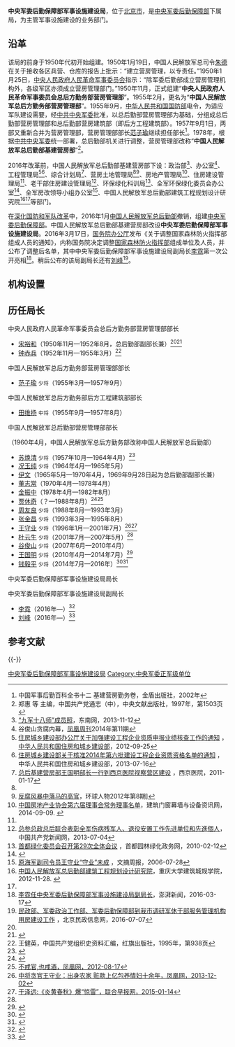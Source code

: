 {{Infobox PRCG
|color = darkgreen
|机构名称 = 中央军委后勤保障部<br />军事设施建设局
|上级机构 = [[中央军委后勤保障部|中央军委后勤保障部]]
|机构类型 = 中央军委后勤保障部下属局
|军事级别 = 正军级|nocat
|标志1 = China Emblem PLA.svg
|标志1说明 = [[中国人民解放军军徽|中国人民解放军军徽]]
|职位1 = 局长
|人员1 = ？
|衔级1 = [[中国人民解放军少将|少将]]
|职位2=
|人员2=
|职位3=
|人员3=
|职位4=
|人员4=
|地址1=[[北京市|北京市]][[海淀区|海淀区]]太平路22号
|成立时间=2016年
|a=
|b=
|c=
|d=
|E=
|e=
}}

'''中央军委后勤保障部军事设施建设局'''，位于[[北京市|北京市]]，是[[中央军委后勤保障部|中央军委后勤保障部]]下属局，为主管军事设施建设的业务部门。

==沿革==
该局的前身于1950年代初开始组建。1950年1月19日，中国人民解放军总司令[[朱德|朱德]]在关于接收各区兵营、仓库的报告上批示：“建立营房管理，以专责任。”1950年1月25日，[[中央人民政府人民革命军事委员会|中央人民政府人民革命军事委员会]]指示：“除军委后勤部成立营房管理机构外，各级军区亦须成立营房管理部门。”1950年11月，正式组建“'''中央人民政府人民革命军事委员会总后方勤务部营房管理部'''”。1955年2月，更名为“'''中国人民解放军总后方勤务部营房管理部'''”。1955年9月，[[中华人民共和国国防部|中华人民共和国国防部]]电令，为适应军队建设需要，经[[中共中央军委|中共中央军委]]批准，以总后勤部营房管理部为基础，分组成总后勤部营房管理部和总后勤部营房建筑部（即后方工程建筑部）。1957年9月1日，两部又重新合并为营房管理部，营房管理部部长[[范子瑜|范子瑜]]继续担任部长<ref name="elle">中国军事后勤百科全书十二 基建营房勤务卷，金盾出版社，2002年</ref>。1978年，根据[[中共中央军委|中共中央军委]]统一部署，总后勤部机关进行调整，营房管理部改称“'''中国人民解放军总后勤部基建营房部'''”<ref>郑惠 等 主编，中国共产党通志（中），中央文献出版社，1997年，第1503页</ref>。

2016年改革前，中国人民解放军总后勤部基建营房部下设：政治部<ref>[http://ly.fjsen.com/2013-11/12/content_12951276_all.htm “九军十八师”成员照]，东南网，2013-11-12</ref>、办公室<ref name="fhzk">谷俊山贪腐内幕，[[凤凰周刊|凤凰周刊]]2014年第11期</ref>、工程管理局<ref>[http://www.mohurd.gov.cn/zcfg/jsbwj_0/jsbwjjzsc/201209/t20120929_211546.html 住房城乡建设部办公厅关于加强建设工程企业资质申报业绩核查工作的通知] {{Wayback|url=http://www.mohurd.gov.cn/zcfg/jsbwj_0/jsbwjjzsc/201209/t20120929_211546.html |date=20140804050907 }}，[[中华人民共和国住房和城乡建设部|中华人民共和国住房和城乡建设部]]，2012-09-25</ref><ref>[http://www.mohurd.gov.cn/gsgg/gg/jsbgg/201407/t20140710_218449.html 住房城乡建设部关于核准2014年第六批建设工程企业资质资格名单的通知] {{Wayback|url=http://www.mohurd.gov.cn/gsgg/gg/jsbgg/201407/t20140710_218449.html |date=20141117183356 }}，中华人民共和国住房和城乡建设部，2013-07-16</ref>、综合计划局<ref>[http://xjwww.fmmu.edu.cn/zxdt/sort0165/4134.html 总后基建营房部王国明部长一行到西京医院视察营区建设] {{Wayback|url=http://xjwww.fmmu.edu.cn/zxdt/sort0165/4134.html |date=20141214152930 }}，西京医院，2011-01-17</ref>、营房土地管理局<ref name="fhzk" /><ref>[http://paper.people.com.cn/hqrw/html/2012-03/26/content_1030201.htm?div=-1 反腐风暴中落马的高官]{{Dead link}}，环球人物2012年第8期]</ref>、房地产管理局<ref name="zixun">[http://www.cnbdw.com/news/201409/09/2435.html 中国房地产业协会第六届理事会常务理事名单]，建筑门窗幕墙与设备资讯网，2014-09-09. {{Wayback|url=http://www.cnbdw.com/news/201409/09/2435.html |date=20160304083752 }}</ref>、住房建设管理局<ref name="zixun" />、老干部住房建设管理局<ref>[http://cpc.people.com.cn/BIG5/n/2013/0704/c64387-22074055.html 总参总政总后联合表彰全军伤病残军人、退役安置工作先进单位和先進個人]，中国共产党新闻网，2013-07-04</ref>、环保绿化科训局<ref>[http://www.bjyl.gov.cn/zwgk/zwxx/201002/t20100212_46422.html 首都绿化委员会召开第29次全体会议] {{Wayback|url=http://www.bjyl.gov.cn/zwgk/zwxx/201002/t20100212_46422.html |date=20150923191446 }}，首都园林绿化政务网，2010-02-12</ref>、全军环保绿化委员会办公室<ref>{{Cite web |url=http://www.china.com.cn/chinese/huanjing/924194.htm |title=全军绿化造林万里海疆摆战场，中国网，2005-07-25 |accessdate=2014-12-08 |archive-date=2015-05-03 |archive-url=https://web.archive.org/web/20150503225246/http://www.china.com.cn/chinese/huanjing/924194.htm |dead-url=no }}</ref>、全军房改领导小组办公室<ref>[http://digest.scol.com.cn/2006/07/28/2006072813538417.5100.htm 原海军副司令员王守业“守业”未成] {{Wayback|url=http://digest.scol.com.cn/2006/07/28/2006072813538417.5100.htm |date=20160917212607 }}，文摘周报，2006-07-28</ref>、中国人民解放军总后勤部建筑工程规划设计研究院<ref>[http://chongjian.cqu.edu.cn/bknews_view.php?titleid=1&id=257 中国人民解放军总后勤部建筑工程规划设计研究院]，重庆大学建筑城规学院，2012-11-28. {{Wayback|url=http://chongjian.cqu.edu.cn/bknews_view.php?titleid=1&id=257 |date=20141210050149 }}</ref><ref name="fhzk" />等部门。

在[[深化国防和军队改革|深化国防和军队改革]]中，2016年1月[[中国人民解放军总后勤部|中国人民解放军总后勤部]]撤销，组建[[中央军委后勤保障部|中央军委后勤保障部]]。中国人民解放军总后勤部基建营房部改设'''中央军委后勤保障部军事设施建设局'''。2016年3月17日，[[国务院办公厅|国务院办公厅]]发布《关于调整国家森林防火指挥部组成人员的通知》，内称国务院决定调整[[国家森林防火指挥部|国家森林防火指挥部]]组成单位及人员，并公布了调整后名单，其中中央军委后勤保障部军事设施建设局副局长[[李霓|李霓]]第一次公开亮相<ref>[http://www.thepaper.cn/newsDetail_forward_1445351 李霓任中央军委后勤保障部军事设施建设局副局长]，澎湃新闻，2016-03-17</ref>。稍后公布的该局副局长还有[[刘峰|刘峰]]<ref>[http://www.bjmzj.gov.cn/news/root/mrmz/2016-07/119162.shtml 民政部、军委政治工作部、军委后勤保障部到我市调研军休干部服务管理机构用房建设工作] {{Wayback|url=http://www.bjmzj.gov.cn/news/root/mrmz/2016-07/119162.shtml |date=20160916230518 }}，北京民政信息网，2016-07-07</ref>。

==机构设置==


==历任局长==
;中央人民政府人民革命军事委员会总后方勤务部营房管理部部长
*[[宋裕和|宋裕和]]（1950年11月—1952年8月，总后勤部副部长兼）<ref name=wjy/><ref>{{Cite web |url=http://www.czxww.cn/2011/06/22/104244279239.html |title=宋裕和，郴州新闻网，2011-06-22 |accessdate=2014-12-08 |archive-date=2014-12-08 |archive-url=https://web.archive.org/web/20141208103753/http://www.czxww.cn/2011/06/22/104244279239.html |dead-url=no }}</ref>
*[[钟赤兵|钟赤兵]]（1952年11月—1955年3月）<ref name=wjy>王健英，中国共产党组织史资料汇编，红旗出版社，1995年，第938页</ref>

;中国人民解放军总后方勤务部营房管理部部长
*[[范子瑜|范子瑜]] <small>少将</small>（1955年3月—1957年9月）

;中国人民解放军总后方勤务部后方工程建筑部部长
*[[田维扬|田维扬]] <small>中将</small>（1955年9月—1957年8月）

;中国人民解放军总后勤部营房管理部部长
（1960年4月，中国人民解放军总后方勤务部改称中国人民解放军总后勤部）
*[[苏焕清|苏焕清]] <small>少将</small>（1957年10月—1964年4月）<ref>{{Cite web |url=http://www.ahhuoshan.gov.cn/content/detail/53b23503e1d5bdaf10e2adec.html |title=第一节　人物传，霍山县人民政府，2014-07-01 |access-date=2014-12-08 |archive-url=https://web.archive.org/web/20170807152628/http://www.ahhuoshan.gov.cn/content/detail/53b23503e1d5bdaf10e2adec.html |archive-date=2017-08-07 |dead-url=yes }}</ref>
*[[况玉纯|况玉纯]] <small>少将</small>（1964年4月—1965年5月）
*[[伊文|伊文]]（1965年5月—1970年4月，1969年9月28日起为总后勤部副部长兼）
*[[董志常|董志常]]（1970年4月—1978年4月）
*[[金振中|金振中]]（1978年4月—1982年8月）
*[[贾休奇|贾休奇]]（？—1988年8月）<ref>{{Cite web |url=http://www.infzm.com/content/78194 |title=改变民众思维,请吃盒饭，南方周末，2012-07-06 |accessdate=2014-12-08 |archive-date=2014-12-14 |archive-url=https://web.archive.org/web/20141214001134/http://www.infzm.com/content/78194 |dead-url=no }}</ref><ref>[http://news.ifeng.com/opinion/gundong/detail_2012_08/17/16884319_0.shtml 不戒官,也戒酒，凤凰网，2012-08-17]</ref>
*[[周友良|周友良]] <small>少将</small>（1988年8月—1993年3月）
*[[张金昌|张金昌]] <small>少将</small>（1993年3月—1995年8月）
*[[王守业_(军人)|王守业]] <small>少将</small>（1996年1月—2001年7月）<ref>[http://news.ifeng.com/history/zhongguoxiandaishi/special/zhonggongfanfulicheng/detail_2013_12/02/31723220_0.shtml 中将贪官王守业：出身农家 赃款上亿包养情妇十余年，凤凰网，2013-12-02]</ref><ref>[http://www.zaobao.com/news/china/story20150114-434913#0-tsina-1-92981-397232819ff9a47a7b7e80a40613cfe1 于泽远:《炎黄春秋》爆“惊雷”，联合早报网，2015-01-14]</ref>
*[[杜云生|杜云生]] <small>少将</small>（2001年7月—2007年5月）<ref name="elle" />
*[[谷俊山|谷俊山]] <small>少将</small>（2007年6月—2010年4月）
*[[王国明_(少将)|王国明]] <small>少将</small>（2010年4月—2014年7月）<ref>{{Cite web |url=http://cqrbepaper.cqnews.net/cqrb/html/2010-05/27/content_1180576.htm |title=29万亩沿江荒山三年内披上绿衣，重庆日报，2010-05-27 |accessdate=2014-12-08 |archive-date=2014-12-08 |archive-url=https://archive.is/20141208090808/http://cqrbepaper.cqnews.net/cqrb/html/2010-05/27/content_1180576.htm |dead-url=no }}</ref>
*[[钱毅平|钱毅平]] <small>少将</small>（2014年7月—2016年）<ref>{{Cite web |url=http://culture.gmw.cn/newspaper/2014-07/30/content_100028750.htm# |title=营房也要有打仗的样子，光明网，2014-07-30 |access-date=2014-12-08 |archive-url=https://web.archive.org/web/20141210172640/http://culture.gmw.cn/newspaper/2014-07/30/content_100028750.htm |archive-date=2014-12-10 |dead-url=yes }}</ref><ref>{{cite news|title=原总后基建营房部部长钱毅平出任军委后勤保障部副部长|url=http://www.thepaper.cn/newsDetail_forward_1509960|accessdate=2016-08-07|newspaper=澎湃新闻}}</ref>

{{col-begin}}
{{col-2}}
;中央军委后勤保障部军事设施建设局局长

{{col-2}}
;中央军委后勤保障部军事设施建设局副局长
*[[李霓_(解放军)|李霓]]（2016年—）<ref>{{Cite web |url = http://www.thepaper.cn/newsDetail_forward_1445351 |title =李霓任中央军委后勤保障部军事设施建设局副局长  |author =  |date = 2016-03-17 |publisher = 澎湃新闻 |language =  |accessdate =  |quote =  }}</ref>
*[[刘峰|刘峰]]（2016年—）<ref>{{Cite web  |url =http://www.bjmzj.gov.cn/news/root/mrmz/2016-07/119162.shtml  |title =民政部、军委政治工作部、军委后勤保障部到我市调研军休干部服务管理机构用房建设工作  |author =  |date =2016-07-07  |publisher =北京民政信息网  |language =  |accessdate =  |quote =  |archive-url =https://web.archive.org/web/20160916230518/http://www.bjmzj.gov.cn/news/root/mrmz/2016-07/119162.shtml  |archive-date =2016-09-16  |dead-url =yes  }}</ref>

{{col-end}}

== 参考文献 ==
{{reflist|30em}}

{{-}}
{{中央军委|属}}

[[Category:中央军委后勤保障部军事设施建设局|]]
[[Category:中央军委正军级单位|Category:中央军委正军级单位]]